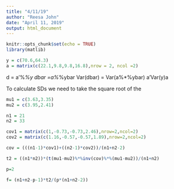 ---
title: "4/11/19"
author: "Reesa John"
date: "April 11, 2019"
output: html_document
---

```{r setup, include=FALSE}
knitr::opts_chunk$set(echo = TRUE)
library(matlib)
```

```{r}
y = c(70.6,64.3)
a = matrix(c(22.1,9.8,9.8,16.8),nrow = 2, ncol =2)
```

d = a'%*%y
dbar =a%*%ybar
Var(dbar) = Var(a%*%ybar)
a'Var(y)a

To calculate SDs we need to take the square root of the 
```{r}
mu1 = c(3.63,3.35)
mu2 = c(3.95,2.41)

n1 = 21
n2 = 33

cov1 = matrix(c(1,-0.73,-0.73,2.46),nrow=2,ncol=2)
cov2 = matrix(c(1.16,-0.57,-0.57,1.89),nrow=2,ncol=2)

cov = (((n1-1)*cov1)+((n2-1)*cov2))/(n1+n2-2)

t2 = ((n1*n2))*(t(mu1-mu2)%*%inv(cov)%*%(mu1-mu2))/(n1+n2)

p=2

f= (n1+n2-p-1)*t2/(p*(n1+n2-2))

```
